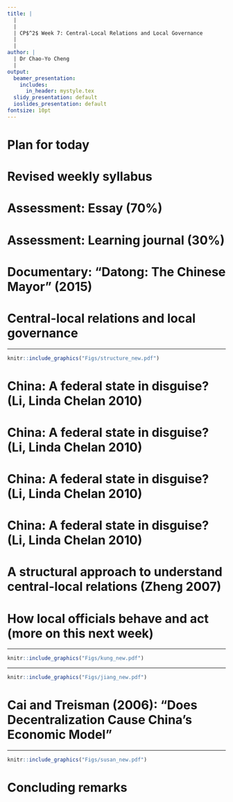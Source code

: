 ```yaml
---
title: |
  | 
  |
  | CP$^2$ Week 7: Central-Local Relations and Local Governance
  |
  |
author: |
  | Dr Chao-Yo Cheng
  |
output:
  beamer_presentation:
    includes:
      in_header: mystyle.tex
  slidy_presentation: default
  ioslides_presentation: default
fontsize: 10pt
---
```


# Plan for today

\begin{itemize}
  \item Logistics: Upcoming weeks and assessment
  \vspace{0.5cm}
  \item Lectures and discussion
  \vspace{0.2cm}
  \begin{itemize}
    \item Informal politics and factionalism
    \item Central-local relations and local governance
  \end{itemize}
\end{itemize}

# Revised weekly syllabus

\begin{itemize}
  \item \textbf{Week 1}: State of field
  \vspace{0.1cm}
  \item \textbf{Weeks 2-7}: History and institutions
  \begin{itemize}
    \item From empire to nation-state
    \item Structures of the party-state
    \item Informal politics and factionalism
    \item Central-local relations and local governance
  \end{itemize}
  \vspace{0.1cm}
  \item \textbf{Weeks 8-10}: Governance and development
  \begin{itemize}
    \item Control and co-optation
    \item Ideology and propaganda (guest lecture)
    \item Social protection and redistribution
  \end{itemize}
  \vspace{0.1cm}
  \item \textbf{Week 11}: China as a method (Dim Sum party in Chinatown)
\end{itemize}

# Assessment: Essay (70%)

\begin{itemize}
\small
  \item The questions are currently under review and we expect to release them next week
  \vspace{0.2cm}
  \item You will choose one of the questions and write an original essay of 3,000 words
  \vspace{0.2cm}
  \item You are tasked to demonstrate an adequate understanding of the subject matter and relevant literature, which means
  \vspace{0.1cm}
  \begin{itemize}
    \item You will use any readings or additional references listed on Moodle and in lecture slides
    \item You will need to produce original insights based on the lectures and class discussions
  \end{itemize}
  \item Resources outside the classroom: 1:1 meetings with Chao-yo and Birkbeck's Study Skills workshops
  \vspace{0.2cm}
  \item Due on \textbf{18 April 2024} (midday or 12pm), about a month after the term ends
\end{itemize}

# Assessment: Learning journal (30%)

\begin{itemize}
  \item Briefly introduce the article you choose: Who are the authors? What is the main subeject matter (e.g., research questions, arguments and empirical strategies)? 
  \vspace{0.3cm}
  \item Briefly explain how you will answer the questions: What countries does the article attempt to compare with China? Why? Does the comparison make sense to you? 
  \vspace{0.3cm}
  \item Any questions you would like to ask?
\end{itemize}

# Documentary: "Datong: The Chinese Mayor" (2015)

\vspace{0.2cm}
\begincols
  \begincol{.4\textwidth}
    \begin{figure}
    \centering
    \includegraphics[scale=0.26]{Figs/datong_new}
    \end{figure}
  \endcol
  \begincol{.5\textwidth}
  \begin{itemize}
  \small
    \item Directed by Zhou Hao, a former journalist at Southern Weekly
    \vspace{0.4cm}
    \item Won the Best Documentary Prize at Golden Horse Film Festival, among others
    \vspace{0.4cm}
    \item Documented the early years of Geng Yanbo, the mayor of Taiyuan in the province of Shanxi
    \vspace{0.4cm}
    \item What has happened to Mayor Geng since then?
  \end{itemize}
  \endcol
\endcols

# Central-local relations and local governance

\begin{itemize}
  \item China: A federal state in disguise?
  \vspace{0.3cm}
  \item Understanding central-local relations in China: Three analytical approaches
  \vspace{0.3cm}
  \item How Chinese local officials behave and act: Three conceptual models
  \vspace{0.3cm}
  \item Concluding remarks: Local governance as the key of authoritarian resilience and durability
\end{itemize}

---

\vspace{0.4cm}
```r
knitr::include_graphics("Figs/structure_new.pdf")
```

# China: A federal state in disguise? (Li, Linda Chelan 2010)

\begin{itemize}
  \item Centralization-decentralization (1950-80s)
  \vspace{0.4cm}
  \item State and market with adjusting roles (1980-90s)
  \vspace{0.4cm}
  \item Demarcating responsibilities over public service provision (2000s-)
\end{itemize}

# China: A federal state in disguise? (Li, Linda Chelan 2010)

\begin{itemize}
  \item Centralization-decentralization (1950-80s)
  \vspace{0.1cm}
  \begin{itemize}
    \item Administrative decentralization was favored, setting of a massive delegation of economic management and planning powers from the central government to the provinces in 1957-8
    \item The next decades till the late 1970s saw cycles of administrative decentralization and re-centralization, only leading to diminished return as the provincial governments gained more discretion
  \end{itemize}
  \vspace{0.4cm}
  \item State and market with adjusting roles (1980-90s)
  \vspace{0.4cm}
  \item Demarcating responsibilities over public service provision (2000s-)
\end{itemize}

# China: A federal state in disguise? (Li, Linda Chelan 2010)

\begin{itemize}
  \item Centralization-decentralization (1950-80s)
  \vspace{0.4cm}
  \item State and market with adjusting roles (1980-90s)
  \vspace{0.1cm}
  \begin{itemize}
    \item Further administrative and fiscal decentralization led to market expansion
    \item The tension between the central and local governments focused on powers to regulate rather than just over resources
    \item the tax-sharing reform in 1994 was conspicuously based on a "rule-based" principle 
  \end{itemize}
  \vspace{0.4cm}
  \item Demarcating responsibilities over public service provision (2000s-)
\end{itemize}

# China: A federal state in disguise? (Li, Linda Chelan 2010)

\begin{itemize}
  \item Centralization-decentralization (1950-80s)
  \vspace{0.4cm}
  \item State and market with adjusting roles (1980-90s)
  \vspace{0.4cm}
  \item Demarcating responsibilities over public service provision (2000s-)
  \vspace{0.1cm}
  \begin{itemize}
    \item The discussion of central-local relations moved from revenues to expenditure responsibilities, which remained decentralized after the 1994 reform
    \item More discussions on how different expenditure responsibilities should be shared between the central and local governments
    \item More key players other than the provinces
  \end{itemize}
\end{itemize}

# A structural approach to understand central-local relations (Zheng 2007)

\begin{itemize}
  \item \textbf{Totalitarian model}: Provincial and local governments have no agency at all and only carries out central policies; decentralization is at the will of the central government
  \vspace{0.3cm} 
  \item \textbf{Pluralist model}: Provincial and local governments pursue their interests and act like interest group in China to lobby and influence the central government
  \vspace{0.3cm}
  \item \textbf{Cellular model}: The central government, when interacting with provincial and local governments, do now follow a formal organizational formula, as complicated bargaining dynamics exist both between the central government and local governments and among local governments
\end{itemize}

# How local officials behave and act (more on this next week)

\begin{itemize}
  \item Promotion tournament system, proposed by Zhou LiAn (2004)
  \vspace{0.3cm}
  \item Pressure system, key scholars include Yang Xueguang (1998) and others
  \vspace{0.3cm}
  \item Project system, developed by Qu Jingdong (2012) and Zhou Feizhou (2012)
\end{itemize}

---

\vspace{0.1cm}
```r
knitr::include_graphics("Figs/kung_new.pdf")
```

---

\vspace{0.3cm}
```r
knitr::include_graphics("Figs/jiang_new.pdf")
```

# Cai and Treisman (2006): "Does Decentralization Cause China's Economic Model"

\begin{itemize}
\small
  \item China's economy consisted of parallel, diversified provincial economies before the reform
  \vspace{0.2cm}
  \item Decentralization encouraged local reform experiments that allowed new ideas to percolate up from the grassroots and created political checks on central authorities
  \vspace{0.2cm}
  \item Fiscal decentralization gave local officials strong incentives to stimulate economic growth
  \vspace{0.2cm}
  \item Decentralization helped harden budget constraints on enterprises (maybe not SOEs), forcing them to restructure
\end{itemize}

---

\vspace{0.2cm}
```r
knitr::include_graphics("Figs/susan_new.pdf")
```
\vspace{0.1cm}
\begin{center}
\small
"In the past decade, China was able to carry out economic reform without political reform, while the Soviet Union attempted the opposite strategy. ... Susan Shirk shows that Chinese communist political institutions are more flexible and less centralized than their Soviet counterparts were."
\end{center}

# Concluding remarks

\begin{itemize}
  \item Central-local relations and local governance are key to authoritarian durability and resilience
  \vspace{0.3cm}
  \item China on paper is a unitary state but the picture in real life is more complicated -- how to balance between central control and subnational flexibility is a constant challenge
  \vspace{0.3cm}
  \item Following the Reform, more subnational actors have become political important, such as the prefectures and municipalities
\end{itemize}